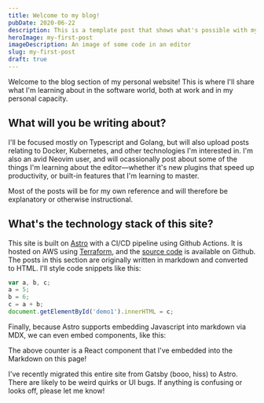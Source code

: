 ```yaml
---
title: Welcome to my blog!
pubDate: 2020-06-22
description: This is a template post that shows what's possible with my blog.
heroImage: my-first-post
imageDescription: An image of some code in an editor
slug: my-first-post
draft: true
---
```


Welcome to the blog section of my personal website! This is where I'll share what I'm learning about in the software world, both at work and in my personal capacity.

## What will you be writing about?

I'll be focused mostly on Typescript and Golang, but will also upload posts relating to Docker, Kubernetes, and other technologies I'm interested in. I'm also an avid Neovim user, and will ocassionally post about some of the things I'm learning about the editor—whether it's new plugins that speed up productivity, or built-in features that I'm learning to master.

Most of the posts will be for my own reference and will therefore be explanatory or otherwise instructional.

## What's the technology stack of this site?

This site is built on <a aria-label="astro" href="https://www.astro.build">Astro</a> with a CI/CD pipeline using Github Actions. It is hosted on AWS using <a href="https://www.terraform.io/">Terraform</a>, and the <a href="https://github.com/harrisoncramer/harrisoncramer.me">source code</a> is available on Github. The posts in this section are originally written in markdown and converted to HTML. I'll style code snippets like this:


```javascript
var a, b, c;
a = 5;
b = 6;
c = a + b;
document.getElementById('demo1').innerHTML = c;
```

Finally, because Astro supports embedding Javascript into markdown via MDX, we can even embed components, like this:

<MyCounter client:load />

The above counter is a React component that I've embedded into the Markdown on this page!

I've recently migrated this entire site from Gatsby (booo, hiss) to Astro. There are likely to be weird quirks or UI bugs. If anything is confusing or looks off, please let me know!
